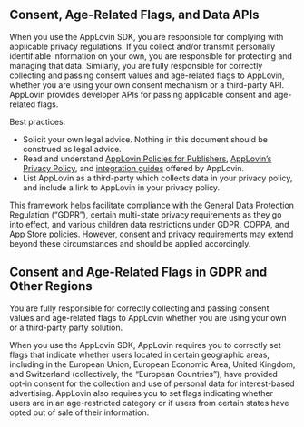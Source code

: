## Consent, Age-Related Flags, and Data <Abbr>API</Abbr>s

When you use the AppLovin <Glossary>SDK</Glossary>, you are responsible for complying with applicable privacy regulations.
If you collect and/or transmit personally identifiable information on your own, you are responsible for protecting and managing that data.
Similarly, you are fully responsible for correctly collecting and passing consent values and age-related flags to AppLovin, whether you are using your own consent mechanism or a third-party <Abbr>API</Abbr>.
AppLovin provides developer <Abbr>API</Abbr>s for passing applicable consent and age-related flags.

Best practices:

- Solicit your own legal advice. Nothing in this document should be construed as legal advice.
- Read and understand [AppLovin Policies for Publishers](https://www.applovin.com/policies-publishers/), [AppLovin’s Privacy Policy](https://www.applovin.com/privacy/), and [integration guides](integration) offered by AppLovin.
- List AppLovin as a third-party which collects data in your privacy policy, and include a link to AppLovin in your privacy policy.
  
This framework helps facilitate compliance with the <Glossary>General Data Protection Regulation</Glossary> (“<Abbr>GDPR</Abbr>”), certain multi-state privacy requirements as they go into effect, and various children data restrictions under <Abbr>GDPR</Abbr>, <Abbr>COPPA</Abbr>, and App Store policies.
However, consent and privacy requirements may extend beyond these circumstances and should be applied accordingly.

## Consent and Age-Related Flags in <Abbr>GDPR</Abbr> and Other Regions

You are fully responsible for correctly collecting and passing consent values and age-related flags to AppLovin whether you are using your own or a third-party party solution.

When you use the AppLovin <Abbr>SDK</Abbr>, AppLovin requires you to correctly set flags that indicate whether users located in certain geographic areas, including in the European Union, European Economic Area, United Kingdom, and Switzerland (collectively, the “European Countries”), have provided opt-in consent for the collection and use of personal data for interest-based advertising.
AppLovin also requires you to set flags indicating whether users are in an age-restricted category or if users from certain states have opted out of sale of their information.

